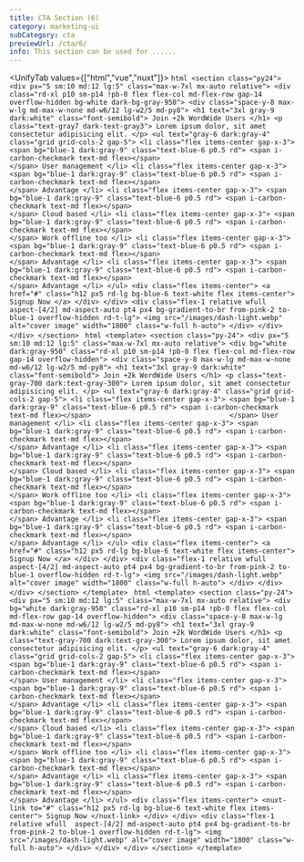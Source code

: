 ```yaml
---
title: CTA Section (6)
category: marketing-ui
subCategory: cta
previewUrl: /cta/6/
info: This section can be used for ......
---
```


<UnifyTab values={["html","vue","nuxt"]}>
    <TabPanel value="html">
    ```html
    <section class="py24">
        <div px="5 sm:10 md:12 lg:5" class="max-w-7xl mx-auto relative">
            <div class="rd-xl p10 sm-p14 !pb-0 flex flex-col md-flex-row gap-14 overflow-hidden bg-white dark-bg-gray-950">
                <div class="space-y-8 max-w-lg md-max-w-none md-w6/12 lg-w2/5 md-py8">
                    <h1 text="3xl gray-9 dark:white" class="font-semibold">
                        Join +2k WordWide Users
                    </h1>
                    <p class="text-gray7 dark-text-gray3">
                        Lorem ipsum dolor, sit amet consectetur adipisicing elit.
                    </p>
                    <ul text="gray-6 dark:gray-4" class="grid grid-cols-2 gap-5">
                        <li class="flex items-center gap-x-3">
                            <span bg="blue-1 dark:gray-9" class="text-blue-6 p0.5 rd">
                                <span i-carbon-checkmark text-md flex></span>                                 
                            </span>
                            User management
                        </li>
                        <li class="flex items-center gap-x-3">
                            <span bg="blue-1 dark:gray-9" class="text-blue-6 p0.5 rd">
                                <span i-carbon-checkmark text-md flex></span>                                 
                            </span>
                            Advantage
                        </li>
                        <li class="flex items-center gap-x-3">
                            <span bg="blue-1 dark:gray-9" class="text-blue-6 p0.5 rd">
                                <span i-carbon-checkmark text-md flex></span>                                 
                            </span>
                            Cloud based
                        </li>
                        <li class="flex items-center gap-x-3">
                            <span bg="blue-1 dark:gray-9" class="text-blue-6 p0.5 rd">
                                <span i-carbon-checkmark text-md flex></span>                                 
                            </span>
                            Work offline too
                        </li>
                        <li class="flex items-center gap-x-3">
                            <span bg="blue-1 dark:gray-9" class="text-blue-6 p0.5 rd">
                                <span i-carbon-checkmark text-md flex></span>                                 
                            </span>
                            Advantage
                        </li>
                        <li class="flex items-center gap-x-3">
                            <span bg="blue-1 dark:gray-9" class="text-blue-6 p0.5 rd">
                                <span i-carbon-checkmark text-md flex></span>                                 
                            </span>
                            Advantage
                        </li>
                    </ul>
                    <div class="flex items-center">
                        <a href="#" class="h12 px5 rd-lg bg-blue-6 text-white flex items-center">
                            Signup Now
                        </a>
                    </div>
                </div>
                <div class="flex-1 relative wfull 
                aspect-[4/2] md-aspect-auto pt4 px4 bg-gradient-to-br from-pink-2 to-blue-1 overflow-hidden rd-t-lg">
                    <img src="/images/dash-light.webp" alt="cover image" width="1800" class="w-full h-auto">
                </div>
            </div>
        </div>
    </section>
    ```
    </TabPanel>
    <TabPanel value="vue">
    ```html
    <template>
        <section class="py-24">
            <div px="5 sm:10 md:12 lg:5" class="max-w-7xl mx-auto relative">
                <div bg="white dark:gray-950" class="rd-xl p10 sm-p14 !pb-0 flex flex-col md-flex-row gap-14 overflow-hidden">
                    <div class="space-y-8 max-w-lg md-max-w-none md-w6/12 lg-w2/5 md-py8">
                        <h1 text="3xl gray-9 dark:white" class="font-semibold">
                            Join +2k WordWide Users
                        </h1>
                        <p class="text-gray-700 dark:text-gray-300">
                            Lorem ipsum dolor, sit amet consectetur adipisicing elit.
                        </p>
                        <ul text="gray-6 dark:gray-4" class="grid grid-cols-2 gap-5">
                            <li class="flex items-center gap-x-3">
                                <span bg="blue-1 dark:gray-9" class="text-blue-6 p0.5 rd">
                                    <span i-carbon-checkmark text-md flex></span>                                 
                                </span>
                                User management
                            </li>
                            <li class="flex items-center gap-x-3">
                                <span bg="blue-1 dark:gray-9" class="text-blue-6 p0.5 rd">
                                    <span i-carbon-checkmark text-md flex></span>                                 
                                </span>
                                Advantage
                            </li>
                            <li class="flex items-center gap-x-3">
                                <span bg="blue-1 dark:gray-9" class="text-blue-6 p0.5 rd">
                                    <span i-carbon-checkmark text-md flex></span>                                 
                                </span>
                                Cloud based
                            </li>
                            <li class="flex items-center gap-x-3">
                                <span bg="blue-1 dark:gray-9" class="text-blue-6 p0.5 rd">
                                    <span i-carbon-checkmark text-md flex></span>                                 
                                </span>
                                Work offline too
                            </li>
                            <li class="flex items-center gap-x-3">
                                <span bg="blue-1 dark:gray-9" class="text-blue-6 p0.5 rd">
                                    <span i-carbon-checkmark text-md flex></span>                                 
                                </span>
                                Advantage
                            </li>
                            <li class="flex items-center gap-x-3">
                                <span bg="blue-1 dark:gray-9" class="text-blue-6 p0.5 rd">
                                    <span i-carbon-checkmark text-md flex></span>                                 
                                </span>
                                Advantage
                            </li>
                        </ul>
                        <div class="flex items-center">
                            <a href="#" class="h12 px5 rd-lg bg-blue-6 text-white flex items-center">
                                Signup Now
                            </a>
                        </div>
                    </div>
                    <div class="flex-1 relative wfull 
                    aspect-[4/2] md-aspect-auto pt4 px4 bg-gradient-to-br from-pink-2 to-blue-1 overflow-hidden rd-t-lg">
                        <img src="/images/dash-light.webp" alt="cover image" width="1800" class="w-full h-auto">
                    </div>
                </div>
            </div>
        </section>
    </template>
    ```
    </TabPanel>
    <TabPanel value="nuxt">
    ```html
    <template>
        <section class="py-24">
            <div px="5 sm:10 md:12 lg:5" class="max-w-7xl mx-auto relative">
                <div bg="white dark:gray-950" class="rd-xl p10 sm-p14 !pb-0 flex flex-col md-flex-row gap-14 overflow-hidden">
                    <div class="space-y-8 max-w-lg md-max-w-none md-w6/12 lg-w2/5 md-py8">
                        <h1 text="3xl gray-9 dark:white" class="font-semibold">
                            Join +2k WordWide Users
                        </h1>
                        <p class="text-gray-700 dark:text-gray-300">
                            Lorem ipsum dolor, sit amet consectetur adipisicing elit.
                        </p>
                        <ul text="gray-6 dark:gray-4" class="grid grid-cols-2 gap-5">
                            <li class="flex items-center gap-x-3">
                                <span bg="blue-1 dark:gray-9" class="text-blue-6 p0.5 rd">
                                    <span i-carbon-checkmark text-md flex></span>                                 
                                </span>
                                User management
                            </li>
                            <li class="flex items-center gap-x-3">
                                <span bg="blue-1 dark:gray-9" class="text-blue-6 p0.5 rd">
                                    <span i-carbon-checkmark text-md flex></span>                                 
                                </span>
                                Advantage
                            </li>
                            <li class="flex items-center gap-x-3">
                                <span bg="blue-1 dark:gray-9" class="text-blue-6 p0.5 rd">
                                    <span i-carbon-checkmark text-md flex></span>                                 
                                </span>
                                Cloud based
                            </li>
                            <li class="flex items-center gap-x-3">
                                <span bg="blue-1 dark:gray-9" class="text-blue-6 p0.5 rd">
                                    <span i-carbon-checkmark text-md flex></span>                                 
                                </span>
                                Work offline too
                            </li>
                            <li class="flex items-center gap-x-3">
                                <span bg="blue-1 dark:gray-9" class="text-blue-6 p0.5 rd">
                                    <span i-carbon-checkmark text-md flex></span>                                 
                                </span>
                                Advantage
                            </li>
                            <li class="flex items-center gap-x-3">
                                <span bg="blue-1 dark:gray-9" class="text-blue-6 p0.5 rd">
                                    <span i-carbon-checkmark text-md flex></span>                                 
                                </span>
                                Advantage
                            </li>
                        </ul>
                        <div class="flex items-center">
                            <nuxt-link to="#" class="h12 px5 rd-lg bg-blue-6 text-white flex items-center">
                                Signup Now
                            </nuxt-link>
                        </div>
                    </div>
                    <div class="flex-1 relative wfull 
                    aspect-[4/2] md-aspect-auto pt4 px4 bg-gradient-to-br from-pink-2 to-blue-1 overflow-hidden rd-t-lg">
                        <img src="/images/dash-light.webp" alt="cover image" width="1800" class="w-full h-auto">
                    </div>
                </div>
            </div>
        </section>
    </template>
    ```
    </TabPanel>
</UnifyTab>
